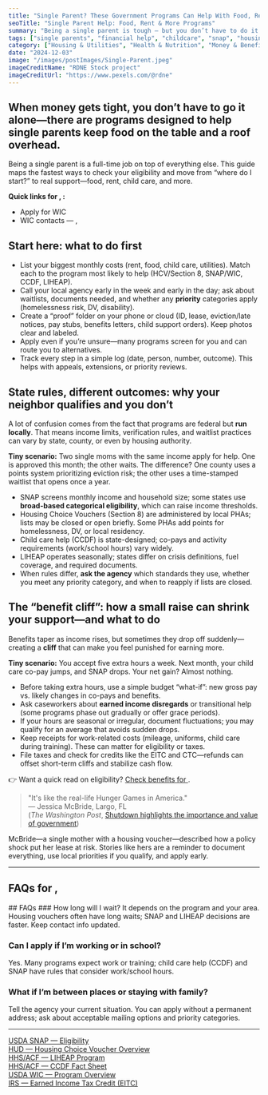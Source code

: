 ```yaml
---
title: "Single Parent? These Government Programs Can Help With Food, Rent, and More"
seoTitle: "Single Parent Help: Food, Rent & More Programs"
summary: "Being a single parent is tough — but you don’t have to do it alone. This guide highlights federal and local programs that offer real help with groceries, rent, healthcare, and child care."
tags: ["single parents", "financial help", "childcare", "snap", "housing", "low income"]
category: ["Housing & Utilities", "Health & Nutrition", "Money & Benefits"]
date: "2024-12-03"
image: "/images/postImages/Single-Parent.jpeg"
imageCreditName: "RDNE Stock project"
imageCreditUrl: "https://www.pexels.com/@rdne"
---
```


## When money gets tight, you don’t have to go it alone—there are programs designed to help single parents keep food on the table and a roof overhead.

Being a single parent is a full-time job on top of everything else. This guide maps the fastest ways to check your eligibility and move from “where do I start?” to real support—food, rent, child care, and more.

<BenefitsCtaBanner focus="wic" copy="Get help buying groceries each month with WIC benefits." />

<IfLocation>
<div className="not-prose my-12 p-4 rounded-xl border-[3px] bg-muted">
  <p className="mb-2"><strong>Quick links for <City/>, <State/>:</strong></p>
  <ul className="list-disc ml-5 space-y-1">
    <li><ResourceLink name="wic">Apply for WIC</ResourceLink></li>
    <li><ResourceLink name="wic" field="contact">WIC contacts<IfLocation> — <City/>, <State/></IfLocation></ResourceLink></li>
  </ul>
</div>
</IfLocation>

## Start here: what to do first

- List your biggest monthly costs (rent, food, child care, utilities). Match each to the program most likely to help (HCV/Section 8, SNAP/WIC, CCDF, LIHEAP).  
- Call your local agency early in the week and early in the day; ask about waitlists, documents needed, and whether any **priority** categories apply (homelessness risk, DV, disability).  
- Create a “proof” folder on your phone or cloud (ID, lease, eviction/late notices, pay stubs, benefits letters, child support orders). Keep photos clear and labeled.  
- Apply even if you’re unsure—many programs screen for you and can route you to alternatives.  
- Track every step in a simple log (date, person, number, outcome). This helps with appeals, extensions, or priority reviews.

## State rules, different outcomes: why your neighbor qualifies and you don’t

A lot of confusion comes from the fact that programs are federal but **run locally**. That means income limits, verification rules, and waitlist practices can vary by state, county, or even by housing authority.

**Tiny scenario:** Two single moms with the same income apply for help. One is approved this month; the other waits. The difference? One county uses a points system prioritizing eviction risk; the other uses a time-stamped waitlist that opens once a year.

- SNAP screens monthly income and household size; some states use **broad-based categorical eligibility**, which can raise income thresholds.  
- Housing Choice Vouchers (Section 8) are administered by local PHAs; lists may be closed or open briefly. Some PHAs add points for homelessness, DV, or local residency.  
- Child care help (CCDF) is state-designed; co-pays and activity requirements (work/school hours) vary widely.  
- LIHEAP operates seasonally; states differ on crisis definitions, fuel coverage, and required documents.  
- When rules differ, **ask the agency** which standards they use, whether you meet any priority category, and when to reapply if lists are closed.

## The “benefit cliff”: how a small raise can shrink your support—and what to do

Benefits taper as income rises, but sometimes they drop off suddenly—creating a **cliff** that can make you feel punished for earning more.

**Tiny scenario:** You accept five extra hours a week. Next month, your child care co-pay jumps, and SNAP drops. Your net gain? Almost nothing.

- Before taking extra hours, use a simple budget “what-if”: new gross pay vs. likely changes in co-pays and benefits.  
- Ask caseworkers about **earned income disregards** or transitional help (some programs phase out gradually or offer grace periods).  
- If your hours are seasonal or irregular, document fluctuations; you may qualify for an average that avoids sudden drops.  
- Keep receipts for work-related costs (mileage, uniforms, child care during training). These can matter for eligibility or taxes.  
- File taxes and check for credits like the EITC and CTC—refunds can offset short-term cliffs and stabilize cash flow.

<IfLocation>
<div className="mt-3">👉 Want a quick read on eligibility? <a href="/tools/check-benefits" className="underline">Check benefits for <City/></a>.</div>
</IfLocation>

> "It's like the real-life Hunger Games in America."  
> — Jessica McBride, Largo, FL  
(*The Washington Post*, [Shutdown highlights the importance and value of government](https://www.washingtonpost.com/news/powerpost/paloma/daily-202/2019/01/24/daily-202-an-unintended-consequence-shutdown-highlights-the-importance-and-value-of-government/5c493cc81b326b29c3778ca5/))

McBride—a single mother with a housing voucher—described how a policy shock put her lease at risk. Stories like hers are a reminder to document everything, use local priorities if you qualify, and apply early.

---

<IfLocation>
  <h2>FAQs for <City/>, <State/></h2>
  <ResourceLink name="wic" field="faqs" />
</IfLocation>

<IfNoLocation>
## FAQs 
### How long will I wait?
It depends on the program and your area. Housing vouchers often have long waits; SNAP and LIHEAP decisions are faster. Keep contact info updated.

### Can I apply if I’m working or in school?
Yes. Many programs expect work or training; child care help (CCDF) and SNAP have rules that consider work/school hours.

### What if I’m between places or staying with family?
Tell the agency your current situation. You can apply without a permanent address; ask about acceptable mailing options and priority categories.
</IfNoLocation>

---

<div className="references">
<a href="https://www.fns.usda.gov/snap/recipient/eligibility" target="_blank" rel="noopener noreferrer">USDA SNAP — Eligibility</a><br />
<a href="https://www.hud.gov/helping-americans/housing-choice-vouchers" target="_blank" rel="noopener noreferrer">HUD — Housing Choice Voucher Overview</a><br />
<a href="https://www.acf.hhs.gov/ocs/low-income-home-energy-assistance-program-liheap" target="_blank" rel="noopener noreferrer">HHS/ACF — LIHEAP Program</a><br />
<a href="https://www.acf.hhs.gov/occ/fact-sheet" target="_blank" rel="noopener noreferrer">HHS/ACF — CCDF Fact Sheet</a><br />
<a href="https://www.fns.usda.gov/wic" target="_blank" rel="noopener noreferrer">USDA WIC — Program Overview</a><br />
<a href="https://www.irs.gov/credits-deductions/individuals/earned-income-tax-credit-eitc" target="_blank" rel="noopener noreferrer">IRS — Earned Income Tax Credit (EITC)</a>
</div>